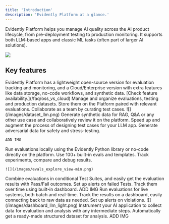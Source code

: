 ```yaml
---
title: 'Introduction'
description: 'Evidently Platform at a glance.'
---
```


Evidently Platform helps you manage AI quality across the AI product lifecycle, from pre-deployment testing to production monitoring. It supports both LLM-based apps and classic ML tasks (often part of larger AI solutions).

![](/images/dashboard_llm_tabs.gif)

## Key features

<Info>
  Evidently Platform has a lightweight open-source version for evaluation tracking and monitoring, and a Cloud/Enterprise version with extra features like data storage, no-code workflows, and synthetic data. [Check feature availability.](/faq/oss_vs_cloud)
</Info>

<Tabs>
  <Tab title="Datasets">
    Manage and organize evaluations, testing and production datasets. Store them on the Platform paired with relevant evaluations. Collaborate as a team by curating test cases.
    ![](/images/dataset_llm.png)
  </Tab>

  <Tab title="Synthetic data">
    Generate synthetic data for RAG, Q&A or any other use case and collaboratively review it on the platform. Speed up and augment the process of designing test cases for your LLM app. Generate adversarial data for safety and stress-testing.

    ADD IMG
  </Tab>

  <Tab title="Evaluations">
    Run evaluations locally using the Evidently Python library or no-code directly on the platform. Use 100+ built-in evals and templates. Track experiments, compare and debug results.

    ![](/images/evals_explore_view-min.png)
  </Tab>

  <Tab title="Regression testing">
    Combine evaluations in conditional Test Suites, and easily get the evaluation results with Pass/Fail outcomes. Set up alerts on failed Tests. Track them over time using built-in dashboard.
    ADD IMG
  </Tab>

  <Tab title="Monitoring">
    Run evaluations for live systems, both batch and real-time. Track the results on a dashboard, easily connecting back to raw data as needed. Set up alerts on violations.
    ![](/images/dashboard_llm_light.png)
  </Tab>

  <Tab title="Tracing">
    Instrument your AI application to collect data for evaluation and analysis with any intermediate steps. Automatically get a ready-made structured dataset for analysis.
    ADD IMG
  </Tab>
</Tabs>